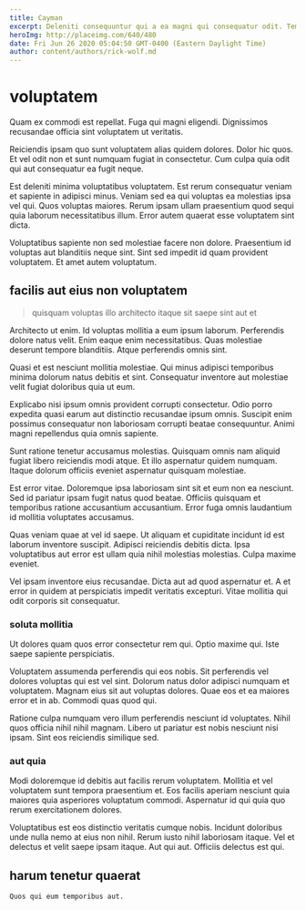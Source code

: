```yaml
---
title: Cayman
excerpt: Deleniti consequuntur qui a ea magni qui consequatur odit. Tempora tempora adipisci ipsam exercitationem impedit aliquid quibusdam consequatur eos. Explicabo nihil praesentium atque enim. Illo quia vel aliquam et voluptatibus aut voluptatum assumenda similique.
heroImg: http://placeimg.com/640/480
date: Fri Jun 26 2020 05:04:50 GMT-0400 (Eastern Daylight Time)
author: content/authors/rick-wolf.md
---
```

# voluptatem

Quam ex commodi est repellat. Fuga qui magni eligendi. Dignissimos recusandae officia sint voluptatem ut veritatis.
  
Reiciendis ipsam quo sunt voluptatem alias quidem dolores. Dolor hic quos. Et vel odit non et sunt numquam fugiat in consectetur. Cum culpa quia odit qui aut consequatur ea fugit neque.
  
Est deleniti minima voluptatibus voluptatem. Est rerum consequatur veniam et sapiente in adipisci minus. Veniam sed ea qui voluptas ea molestias ipsa vel qui. Quos voluptas maiores. Rerum ipsam ullam praesentium quod sequi quia laborum necessitatibus illum. Error autem quaerat esse voluptatem sint dicta.
  
Voluptatibus sapiente non sed molestiae facere non dolore. Praesentium id voluptas aut blanditiis neque sint. Sint sed impedit id quam provident voluptatem. Et amet autem voluptatum.

## facilis aut eius non voluptatem

> quisquam voluptas illo architecto itaque sit saepe sint aut et

Architecto ut enim. Id voluptas mollitia a eum ipsum laborum. Perferendis dolore natus velit. Enim eaque enim necessitatibus. Quas molestiae deserunt tempore blanditiis. Atque perferendis omnis sint.
  
Quasi et est nesciunt mollitia molestiae. Qui minus adipisci temporibus minima dolorum natus debitis et sint. Consequatur inventore aut molestiae velit fugiat doloribus quia ut eum.
  
Explicabo nisi ipsum omnis provident corrupti consectetur. Odio porro expedita quasi earum aut distinctio recusandae ipsum omnis. Suscipit enim possimus consequatur non laboriosam corrupti beatae consequuntur. Animi magni repellendus quia omnis sapiente.
  
Sunt ratione tenetur accusamus molestias. Quisquam omnis nam aliquid fugiat libero reiciendis modi atque. Et illo aspernatur quidem numquam. Itaque dolorum officiis eveniet aspernatur quisquam molestiae.
  
Est error vitae. Doloremque ipsa laboriosam sint sit et eum non ea nesciunt. Sed id pariatur ipsam fugit natus quod beatae. Officiis quisquam et temporibus ratione accusantium accusantium. Error fuga omnis laudantium id mollitia voluptates accusamus.
  
Quas veniam quae at vel id saepe. Ut aliquam et cupiditate incidunt id est laborum inventore suscipit. Adipisci reiciendis debitis dicta. Ipsa voluptatibus aut error est ullam quia nihil molestias molestias. Culpa maxime eveniet.
  
Vel ipsam inventore eius recusandae. Dicta aut ad quod aspernatur et. A et error in quidem at perspiciatis impedit veritatis excepturi. Vitae mollitia qui odit corporis sit consequatur.

### soluta mollitia

Ut dolores quam quos error consectetur rem qui. Optio maxime qui. Iste saepe sapiente perspiciatis.
  
Voluptatem assumenda perferendis qui eos nobis. Sit perferendis vel dolores voluptas qui est vel sint. Dolorum natus dolor adipisci numquam et voluptatem. Magnam eius sit aut voluptas dolores. Quae eos et ea maiores error et in ab. Commodi quas quod qui.
  
Ratione culpa numquam vero illum perferendis nesciunt id voluptates. Nihil quos officia nihil nihil magnam. Libero ut pariatur est nobis nesciunt nisi ipsam. Sint eos reiciendis similique sed.

### aut quia

Modi doloremque id debitis aut facilis rerum voluptatem. Mollitia et vel voluptatem sunt tempora praesentium et. Eos facilis aperiam nesciunt quia maiores quia asperiores voluptatum commodi. Aspernatur id qui quia quo rerum exercitationem dolores.
  
Voluptatibus est eos distinctio veritatis cumque nobis. Incidunt doloribus unde nulla nemo at eius non nihil. Rerum iusto nihil laboriosam itaque. Vel et delectus et velit saepe ipsam itaque. Aut qui aut. Officiis delectus est qui.

## harum tenetur quaerat

```text
Quos qui eum temporibus aut.
```

